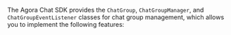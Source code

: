<PlatformWrapper platform="react-native">

The Agora Chat SDK provides the `ChatGroup`, `ChatGroupManager`, and `ChatGroupEventListener` classes for chat group management, which allows you to implement the following features:

</PlatformWrapper>